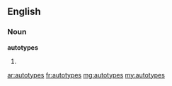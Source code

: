 ==English==

===Noun===
'''autotypes'''

# {{plural of|autotype}}

[[ar:autotypes]]
[[fr:autotypes]]
[[mg:autotypes]]
[[my:autotypes]]